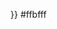 <noinclude>{{colorsample|{{ {{PAGENAME}} }}}} </noinclude><nowiki>#</nowiki>ffbfff<noinclude>[[Category:化学元素模板|{{PAGENAME}}]]

</noinclude>